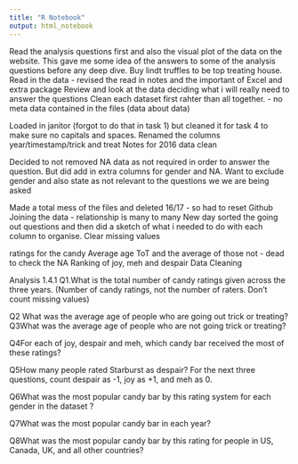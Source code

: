 ```yaml
---
title: "R Notebook"
output: html_notebook
---
```

Read the analysis questions first and also the visual plot of the data on the website.  This gave me some idea of the answers to some of the analysis questions before any deep dive. Buy lindt truffles to be top treating house.
Read in the data - revised the read in notes and the important of Excel and extra package
Review and look at the data deciding what i will really need to answer the questions
Clean each dataset first rahter than all together. - no meta data contained in the files (data about data)


Loaded in janitor (forgot to do that in task 1) but cleaned it for task 4 to make sure no capitals and spaces.
Renamed the columns year/timestamp/trick and treat
Notes for 2016 data clean


Decided to not removed NA data as not required in order to answer the question.  But did add in extra columns for gender and NA. 
Want to exclude gender and also state as not relevant to the questions we we are being asked


Made a total mess of the files and deleted 16/17 - so had to reset Github
Joining the data - relationship is many to many
New day sorted the going out questions and then did a sketch of what i needed to do with each column to organise.
Clear missing values


ratings for the candy
Average age ToT and the average of those not - dead to check the NA
Ranking of joy, meh and despair
Data Cleaning


Analysis
1.4.1
Q1.What is the total number of candy ratings given across the three years.
(Number of candy ratings, not the number of raters. Don’t count missing values)

Q2 What was the average age of people who are going out trick or treating?
Q3What was the average age of people who are not going trick or treating?

Q4For each of joy, despair and meh, which candy bar received the most of these ratings?

Q5How many people rated Starburst as despair?
For the next three questions, count despair as -1, joy as +1, and meh as 0.

Q6What was the most popular candy bar by this rating system for each gender in the dataset ?

Q7What was the most popular candy bar in each year?

Q8What was the most popular candy bar by this rating for people in US, Canada, UK, and all other countries?